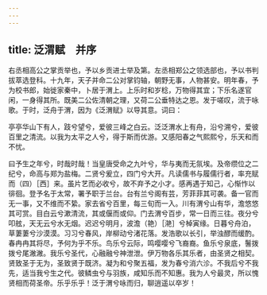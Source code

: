 ```yaml
---
---
---
```

title: 泛渭赋　并序
---



右丞相高公之掌贡举也，予以乡贡进士举及第。左丞相郑公之领选部也，予以书判拔萃选登科。十九年，天子并命二公对掌钧轴，朝野无事，人物甚安。明年春，予为校书郎，始徙家秦中，卜居于渭上。上乐时和岁稔，万物得其宜；下乐名遂官闲，一身得其所。既美二公佐清朝之理，又荷二公垂特达之恩。发于嗟叹，流于咏歌。于时，泛舟于渭，因为《泛渭赋》以导其意。词曰：

亭亭华山下有人，跂兮望兮，爱彼三峰之白云。泛泛渭水上有舟，沿兮溯兮，爱彼百里之清流。以我为太平之人兮，得于斯而优游。又感阳春之气熙熙兮，乐天和而不忧。

曰予生之年兮，时哉时哉！当皇唐受命之九叶兮，华与夷而无氛埃。及帝缵位之二纪兮，命高与郑为盐梅。二贤兮爰立，四门兮大开。凡读儒书与履儒行者，率充赋而（四）［西］来。虽片艺而必收兮，故不弃予之小才。感再遇于知己，心惭怍以徘徊。登予名于太常，署予职于兰台。台有兰兮阁有芸，芳菲菲其可袭。备一官而无一事，又不维而不絷。家去省兮百里，每三旬而一入。川有渭兮山有华，澹悠悠其可赏。目白云兮漱清流，其或偃而或仰。门去渭兮百步，常一日而三往。夜分兮叩舷，天无云兮水无烟。迟迟兮明月，波澹（艳）［滟］兮棹寅缘。日暮兮舟泊，草萋萋兮沙漠漠。习习兮春风，岸柳动兮渚花落。发浩歌以长引，举浊醪而缓酌。春冉冉其将尽，予何为乎不乐。鸟乐兮云际，鸣嘤嘤兮飞裔裔。鱼乐兮泉底，鬐拨拨兮尾潎潎。我乐兮圣代，心融融兮神泄泄。伊万物各乐其乐者，由圣贤之相契。贤致圣于无为，圣致贤于既济。凝为和兮聚五福，发为春兮消六沴。不我后兮不我先，适当我兮生之代。彼鳞虫兮与羽族，咸知乐而不知惠。我为人兮最灵，所以愧贤相而荷圣帝。乐乎乐乎！泛于渭兮咏而归，聊逍遥以卒岁！
